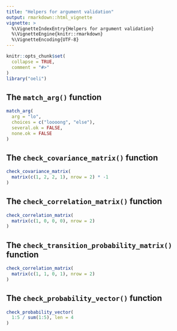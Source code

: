 ```yaml
---
title: "Helpers for argument validation"
output: rmarkdown::html_vignette
vignette: >
  %\VignetteIndexEntry{Helpers for argument validation}
  %\VignetteEngine{knitr::rmarkdown}
  %\VignetteEncoding{UTF-8}
---
```


```r
knitr::opts_chunk$set(
  collapse = TRUE,
  comment = "#>"
)
library("oeli")
```

## The `match_arg()` function

```r
match_arg(
  arg = "lo", 
  choices = c("loooong", "else"),
  several.ok = FALSE,
  none.ok = FALSE
)
```

## The `check_covariance_matrix()` function

```r
check_covariance_matrix(
  matrix(c(1, 2, 2, 1), nrow = 2) * -1
)
```

## The `check_correlation_matrix()` function

```r
check_correlation_matrix(
  matrix(c(1, 0, 0, 0), nrow = 2)
)
```

## The `check_transition_probability_matrix()` function

```r
check_correlation_matrix(
  matrix(c(1, 1, 0, 1), nrow = 2)
)
```

## The `check_probability_vector()` function

```r
check_probability_vector(
  1:5 / sum(1:5), len = 4
)
```

